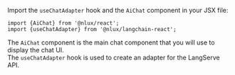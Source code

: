 Import the `useChatAdapter` hook and the `AiChat` component in your JSX file:

```tsx
import {AiChat} from '@nlux/react';
import {useChatAdapter} from '@nlux/langchain-react';
```

The `AiChat` component is the main chat component that you will use to display the chat UI.<br />
The `useChatAdapter` hook is used to create an adapter for the LangServe API.

